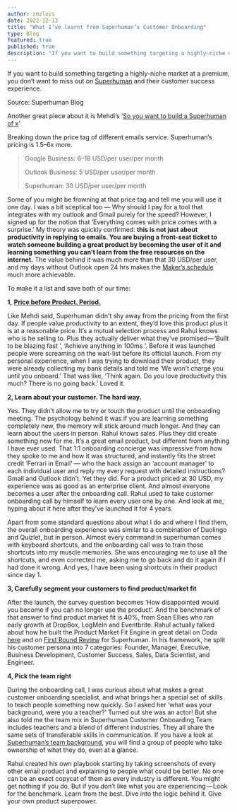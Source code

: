 ```yaml
---
author: zmzlois
date: 2022-12-13
title: "What I’ve learnt from Superhuman’s Customer Onboarding"
type: Blog
featured: true
published: true
description: "If you want to build something targeting a highly-niche market at a premium, you don’t want to miss out on Superhuman."
---
```



If you want to build something targeting a highly-niche market at a premium, you don’t want to miss out on [Superhuman](http://superhuman.com) and their customer success experience.

Source: Superhuman Blog

Another great piece about it is Mehdi’s ‘[So you want to build a Superhuman of x](https://uxdesign.cc/so-youre-building-a-superhuman-of-x-b39015f3d7a6)’

Breaking down the price tag of different emails service. Superhuman’s pricing is 1.5–6x more.

> Google Business: 6–18 USD/per user/per month
>
> Outlook Business: 5 USD/per user/per month
>
> Superhuman: 30 USD/per user/per month

Some of you might be frowning at that price tag and tell me you will use it one day. I was a bit sceptical too — Why should I pay for a tool that integrates with my outlook and Gmail purely for the speed? However, I signed up for the notion that ‘Everything comes with price comes with a surprise.’ My theory was quickly confirmed: **this is not just about productivity in replying to emails. You are buying a front-seat ticket to watch someone building a great product by becoming the user of it and learning something you can’t learn from the free resources on the internet.** The value behind it was much more than that 30 USD/per user, and my days without Outlook open 24 hrs makes the [Maker’s schedule](http://www.paulgraham.com/makersschedule.html) much more achievable.

To make it a list and save both of our time:

**1,** [**Price before Product. Period.**](https://www.youtube.com/watch?v=UyX8GbYuDAs)

Like Mehdi said, Superhuman didn’t shy away from the pricing from the first day. If people value productivity to an extent, they’d love this product plus it is at a reasonable price. It’s a mutual selection process and Rahul knows who is he selling to. Plus they actually deliver what they’ve promised — ‘Built to be blazing fast ’, ‘Achieve anything in 100ms ’. Before it was launched people were screaming on the wait-list before its official launch. From my personal experience, when I was trying to download their product, they were already collecting my bank details and told me ‘We won’t charge you until you onboard.’ That was like, ‘Think again. Do you love productivity this much? There is no going back.’ Loved it.

**2, Learn about your customer. The hard way.**

Yes. They didn’t allow me to try or touch the product until the onboarding meeting. The psychology behind it was if you are learning something completely new, the memory will stick around much longer. And they can learn about the users in person. Rahul knows sales. Plus they did create something new for me. It’s a great email product, but different from anything I have ever used. That 1:1 onboarding concierge was impressive from how they spoke to me and how it was structured, and instantly fits the street credit ‘Ferrari in Email’ — who the hack assign an ‘account manager’ to each individual user and reply my every request with detailed instructions? Gmail and Outlook didn’t. Yet they did. For a product priced at 30 USD, my experience was as good as an enterprise client. And almost everyone becomes a user after the onboarding call. Rahul used to take customer onboarding call by himself to learn every user one by one. And look at me, hyping about it here after they’ve launched it for 4 years.

Apart from some standard questions about what I do and where I find them, the overall onboarding experience was similar to a combination of Duolingo and Quizlet, but in person. Almost every command in superhuman comes with keyboard shortcuts, and the onboarding call was to train those shortcuts into my muscle memories. She was encouraging me to use all the shortcuts, and even corrected me, asking me to go back and do it again if I had done it wrong. And yes, I have been using shortcuts in their product since day 1.

**3, Carefully segment your customers to find product/market fit**

After the launch, the survey question becomes ‘How disappointed would you become if you can no longer use the product’. And the benchmark of that answer to find product market fit is 40%, from Sean Ellies who ran early growth at DropBox, LogMeIn and Eventbrite. Rahul actually talked about how he built the Product Market Fit Engine in great detail on Coda [here](https://coda.io/@rahulvohra/superhuman-product-market-fit-engine) and on [First Round Review](https://review.firstround.com/how-superhuman-built-an-engine-to-find-product-market-fit) for Superhuman. In his framework, he split his customer persona into 7 categories: Founder, Manager, Executive, Business Development, Customer Success, Sales, Data Scientist, and Engineer.

**4, Pick the team right**

During the onboarding call, I was curious about what makes a great customer onboarding specialist, and what brings her a special set of skills to teach people something new quickly. So I asked her ‘what was your background, were you a teacher?’ Turned out she was an actor! But she also told me the team mix in Superhuman Customer Onboarding Team includes teachers and a blend of different industries. They all share the same sets of transferable skills in communication. If you have a look at [Superhuman’s team background](https://superhuman.com/jobs#:~:text=are%20wellness%20products.-,MEET%20THE%20TEAM,-SARA), you will find a group of people who take ownership of what they do, even at a glance.

Rahul created his own playbook starting by taking screenshots of every other email product and explaining to people what could be better. No one can be an exact copycat of them as every industry is different. You might get nothing if you do. But if you don’t like what you are experiencing — Look for the benchmark. Learn from the best. Dive into the logic behind it. Give your own product superpower.
